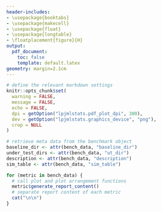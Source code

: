 ```yaml
---
header-includes:
- \usepackage{booktabs}
- \usepackage{makecell}
- \usepackage{float}
- \usepackage{longtable}
- \floatplacement{figure}{H} 
output:
  pdf_document:
    toc: false
    template: default.latex
geometry: margin=2.1cm
---
```


```r
# define the relevant markdown settings
knitr::opts_chunk$set(
  warning = FALSE,
  message = FALSE,
  echo = FALSE,
  dpi = getOption("lpjmlstats.pdf_plot_dpi", 300),
  dev = getOption("lpjmlstats.graphics_device", "png"),
  crop = NULL
)

# retrieve meta data from the benchmark object
baseline_dir <- attr(bench_data, "baseline_dir")
under_test_dirs <- attr(bench_data, "ut_dir")
description <- attr(bench_data, "description")
sim_table <- attr(bench_data, "sim_table")

```



<!---
# Beginning of front page
-->
\begin{center}
~\par
\vspace{3cm}
{\LARGE LPJmL Benchmark Report} \par
\vspace{1cm}
`r attr(bench_data, 'author')` \par
\vspace{1cm}
`r Sys.Date()` \par
\vspace{2cm}
\textbf{Description} 
\par
`r description`
\par
\vspace{2cm}
\textbf{Simulation Table}
```r
# manually escape special character ":" and "_"
sim_table <-
  sim_table %>%
  dplyr::mutate_all(function(x) gsub("([_:]+)", "\\\\\\1", x))

# reorder columns as they should be displayed
tabl <- sim_table %>% dplyr::select(sim_names,
                                    sim_identifier,
                                    sim_type,
                                    lpjml_version)

# create and style table
knitr::kable(
  tabl,
  format = "latex",
  booktabs = TRUE,
  # use booktabs style
  escape = FALSE,
  # allow latex commands but depends on manual escaping
  col.names = c("Sim Name", "Sim Identifier", "Sim Type", "Version")
)  %>%
  kableExtra::kable_styling(font_size = 8,
                            latex_options = c("HOLD_position"))
```
\vspace{2cm}
\textbf{Simulation Paths}
```r
# select relevant columns and make font size of paths very small
tabl <- sim_table %>%
  dplyr::mutate(sim_paths = paste0("\\tiny ", sim_paths)) %>%
  dplyr::select(sim_identifier, sim_paths)

# create and style table
knitr::kable(
  tabl,
  format = "latex",
  booktabs = TRUE,
  escape = FALSE,
  col.names = c("Sim Identifier", "Sim Path")
) %>%
  kableExtra::kable_styling(font_size = 8,
                            latex_options = c("HOLD_position"))
```
\end{center}
\thispagestyle{empty}
\newpage
<!---
# End of front page
-->



<!---
# Beginning of main report
-->
```r
for (metric in bench_data) {
  # call plot and plot arrangement functions
  metric$generate_report_content()
  # separate report content of each metric
  cat("\n\n")
}
```
<!---
# End of main report
-->
